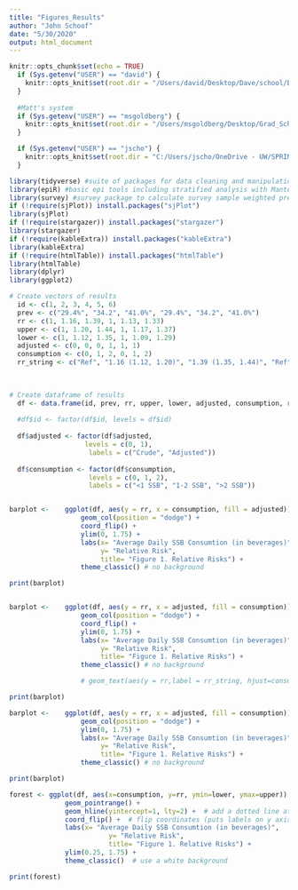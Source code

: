 ```yaml
---
title: "Figures_Results"
author: "John Schoof"
date: "5/30/2020"
output: html_document
---
```





```r
knitr::opts_chunk$set(echo = TRUE)
  if (Sys.getenv("USER") == "david") {
    knitr::opts_knit$set(root.dir = "/Users/david/Desktop/Dave/school/Epi 514/Final Project/Analysis/")
  }
  
  #Matt's system
  if (Sys.getenv("USER") == "msgoldberg") {
    knitr::opts_knit$set(root.dir = "/Users/msgoldberg/Desktop/Grad_School/Year_1/Q3/EPI514/SSB_Paper/")
  }

  if (Sys.getenv("USER") == "jscho") {
    knitr::opts_knit$set(root.dir = "C:/Users/jscho/OneDrive - UW/SPRING 2020-LAPTOP-7K6NFTGB/EPI 514/")
  }


```




```r

library(tidyverse) #suite of packages for data cleaning and manipulation
library(epiR) #basic epi tools including stratified analysis with Mantel Haenszel
library(survey) #survey package to calculate survey sample weighted prevalence
if (!require(sjPlot)) install.packages("sjPlot")
library(sjPlot)
if (!require(stargazer)) install.packages("stargazer")
library(stargazer)
if (!require(kableExtra)) install.packages("kableExtra")
library(kableExtra)
if (!require(htmlTable)) install.packages("htmlTable")
library(htmlTable)
library(dplyr)
library(ggplot2)
```




```r

# Create vectors of results
  id <- c(1, 2, 3, 4, 5, 6)  
  prev <- c("29.4%", "34.2", "41.0%", "29.4%", "34.2", "41.0%")
  rr <- c(1, 1.16, 1.39, 1, 1.13, 1.33)
  upper <- c(1, 1.20, 1.44, 1, 1.17, 1.37)
  lower <- c(1, 1.12, 1.35, 1, 1.09, 1.29)
  adjusted <- c(0, 0, 0, 1, 1, 1)
  consumption <- c(0, 1, 2, 0, 1, 2)
  rr_string <- c("Ref", "1.16 (1.12, 1.20)", "1.39 (1.35, 1.44)", "Ref", "1.13 (1.09, 1.17)", "1.33 (1.29, 1.37)")
  
  

# Create dataframe of results
  df <- data.frame(id, prev, rr, upper, lower, adjusted, consumption, rr_string)
  
  #df$id <- factor(df$id, levels = df$id)
  
  df$adjusted <- factor(df$adjusted, 
                   levels = c(0, 1), 
                    labels = c("Crude", "Adjusted"))
  
  df$consumption <- factor(df$consumption, 
                    levels = c(0, 1, 2), 
                    labels = c("<1 SSB", "1-2 SSB", ">2 SSB"))



```




```r



barplot <-    ggplot(df, aes(y = rr, x = consumption, fill = adjusted)) +
                  geom_col(position = "dodge") + 
                  coord_flip() +
                  ylim(0, 1.75) +
                  labs(x= "Average Daily SSB Consumtion (in beverages)",
                       y= "Relative Risk",
                       title= "Figure 1. Relative Risks") + 
                  theme_classic() # no background

print(barplot)



```



```r


barplot <-    ggplot(df, aes(y = rr, x = adjusted, fill = consumption)) +
                  geom_col(position = "dodge") + 
                  coord_flip() +
                  ylim(0, 1.75) +
                  labs(x= "Average Daily SSB Consumtion (in beverages)",
                       y= "Relative Risk",
                       title= "Figure 1. Relative Risks") + 
                  theme_classic() # no background

                  # geom_text(aes(y = rr,label = rr_string, hjust=consumption)) +

print(barplot)

```



```r

barplot <-    ggplot(df, aes(y = rr, x = adjusted, fill = consumption)) +
                  geom_col(position = "dodge") + 
                  ylim(0, 1.75) +
                  labs(x= "Average Daily SSB Consumtion (in beverages)",
                       y= "Relative Risk",
                       title= "Figure 1. Relative Risks") + 
                  theme_classic() # no background

print(barplot)


```




```r


forest <- ggplot(df, aes(x=consumption, y=rr, ymin=lower, ymax=upper)) +
              geom_pointrange() + 
              geom_hline(yintercept=1, lty=2) +  # add a dotted line at x=1 after flip
              coord_flip() +  # flip coordinates (puts labels on y axis)
              labs(x= "Average Daily SSB Consumtion (in beverages)",
                         y= "Relative Risk",
                         title= "Figure 1. Relative Risks") +
              ylim(0.25, 1.75) +
              theme_classic()  # use a white background

print(forest)


```

















